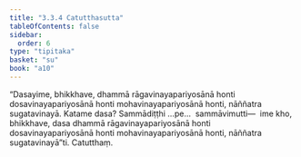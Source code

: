 ```yaml
---
title: "3.3.4 Catutthasutta"
tableOfContents: false
sidebar:
  order: 6
type: "tipitaka"
basket: "su"
book: "a10"
---
```



<DynamicBreadcrumb />

<Division number="126" book="a10">

<Paragraph number="1088" book="a10">
“Dasayime, bhikkhave, dhammā rāgavinayapariyosānā honti dosavinayapariyosānā honti mohavinayapariyosānā honti, nāññatra sugatavinayā. Katame dasa? Sammādiṭṭhi …pe…  sammāvimutti—  ime kho, bhikkhave, dasa dhammā rāgavinayapariyosānā honti dosavinayapariyosānā honti mohavinayapariyosānā honti, nāññatra sugatavinayā”ti.

</Paragraph>
</Division>

<Paragraph number="1089" type="center" book="a10">
Catutthaṃ.
</Paragraph>